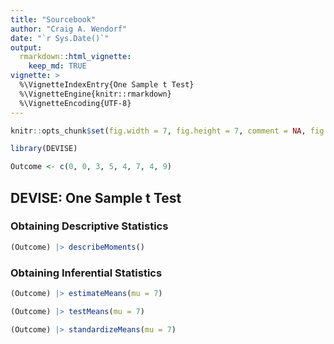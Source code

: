 ```yaml
---
title: "Sourcebook"
author: "Craig A. Wendorf"
date: "`r Sys.Date()`"
output: 
  rmarkdown::html_vignette:
    keep_md: TRUE
vignette: >
  %\VignetteIndexEntry{One Sample t Test}
  %\VignetteEngine{knitr::rmarkdown}
  %\VignetteEncoding{UTF-8}
---
```


```r
knitr::opts_chunk$set(fig.width = 7, fig.height = 7, comment = NA, fig.path = "figures/")
```

```r
library(DEVISE)
```

```r
Outcome <- c(0, 0, 3, 5, 4, 7, 4, 9)
```

## DEVISE: One Sample t Test

### Obtaining Descriptive Statistics

```r
(Outcome) |> describeMoments()
```

### Obtaining Inferential Statistics

```r
(Outcome) |> estimateMeans(mu = 7)
```

```r
(Outcome) |> testMeans(mu = 7)
```

```r
(Outcome) |> standardizeMeans(mu = 7)
```
